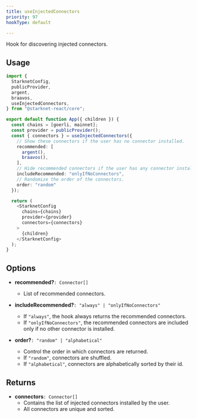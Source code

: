 ```yaml
---
title: useInjectedConnectors
priority: 97
hookType: default

---
```


Hook for discovering injected connectors.

## Usage

```ts
import {
  StarknetConfig,
  publicProvider,
  argent,
  braavos,
  useInjectedConnectors,
} from "@starknet-react/core";

export default function App({ children }) {
  const chains = [goerli, mainnet];
  const provider = publicProvider();
  const { connectors } = useInjectedConnectors({
    // Show these connectors if the user has no connector installed.
    recommended: [
      argent(),
      braavos(),
    ],
    // Hide recommended connectors if the user has any connector installed.
    includeRecommended: "onlyIfNoConnectors",
    // Randomize the order of the connectors.
    order: "random"
  });

  return (
    <StarknetConfig
      chains={chains}
      provider={provider}
      connectors={connectors}
    >
      {children}
    </StarknetConfig>
  );
}
```

## Options

 * __recommended?__`: Connector[]`
   - List of recommended connectors.

 * __includeRecommended?__`: "always" | "onlyIfNoConnectors"`
   - If `"always"`, the hook always returns the recommended connectors.
   - If `"onlyIfNoConnectors"`, the recommended connectors are included only if
     no other connector is installed.

 * __order?__`: "random" | "alphabetical"`
   - Control the order in which connectors are returned.
   - If `"random"`, connectors are shuffled.
   - If `"alphabetical"`, connectors are alphabetically sorted by their id.

## Returns

 * __connectors__`: Connector[]`
   - Contains the list of injected connectors installed by the user.
   - All connectors are unique and sorted.
